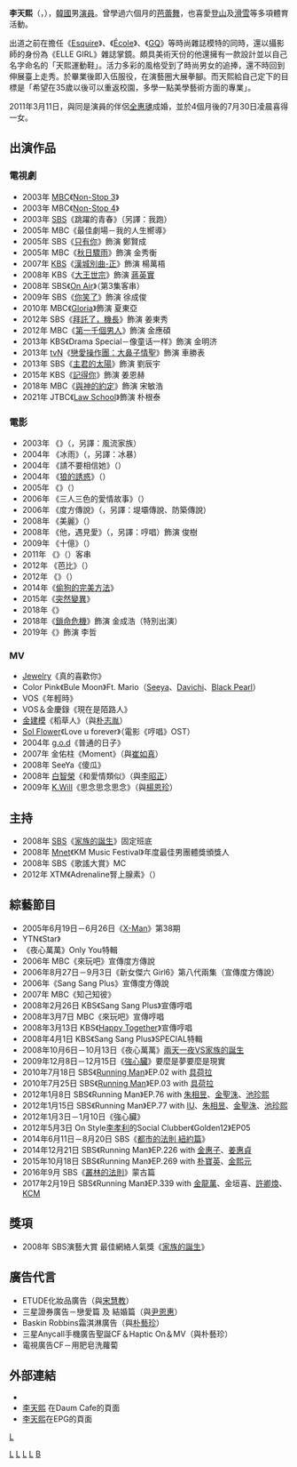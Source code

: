 {{noteTA
|1=zh:狼的誘惑;zh-tw:愛上蛋白質女孩; zh-hk:愛上蛋白質女孩; zh-cn:狼的诱惑;
}}
{{藝人
| 姓名 = 李天熙
| 類型 = 男演員
| 圖片 =Lee_Chun-hee_in_Dec_2018.png
| 圖片尺寸 =
| 圖片簡介 =
| 外文名 = 이천희
| 外文 = ko
| 出生日期 = {{birth_date_and_age|1979|2|19}}
| 出生地點 = {{KOR}}[[忠清南道|忠清南道]][[青陽郡|青陽郡]]
| 暱稱 = 光泰、天德瑞拉<small> (取自《[[家族的诞生|家族的诞生]]》）</small>、毛糙天熙<small>（取自《家族的誕生》）</small>
| 經紀公司 = [[Management_SOOP|Management SOOP]]
| 教育程度 = [[首爾藝術大學|首爾藝術大學]]演劇學系畢業
| 國籍 = {{KOR}}
| 配偶 = {{marriage|[[全惠璡|全惠璡]]|2011}}
| 兒女 = 女兒<br>{{birth_date_and_age|2011|07|30}}
| 出道日期 = 2003年
| 出道作  = 《風流家族》
}}
{{Koreanname
| hangul        = 이천희
| hanja         = {{linktext|李|天|熙}}
}}
'''李天熙'''（{{lang-ko|'''이천희'''}}，{{bd|1979年|2月19日|catIdx=L李}}），[[韓國|韓國]]男[[演員|演員]]。曾學過六個月的[[芭蕾舞|芭蕾舞]]，也喜愛[[登山運動|登山]]及[[滑雪|滑雪]]等多項體育活動。

出道之前在擔任《[[Esquire|Esquire]]》、《[[École|École]]》、《[[GQ|GQ]]》等時尚雜誌模特的同時，還以攝影師的身份為《ELLE GIRL》雜誌掌鏡。頗具美術天份的他還擁有一款設計並以自己名字命名的「天熙運動鞋」。活力多彩的風格受到了時尚男女的追捧，還不時回到伸展臺上走秀。於畢業後即入伍服役，在演藝圈大展拳腳。而天熙給自己定下的目標是「希望在35歲以後可以重返校園，多學一點美學藝術方面的專業」。

2011年3月11日，與同是演員的伴侶[[全惠璡|全惠璡]]成婚，並於4個月後的7月30日凌晨喜得一女。

== 出演作品 ==
=== 電視劇 ===
* 2003年 [[文化廣播_(韓國)|MBC]]《[[男生女生向前走|Non-Stop 3]]》
* 2003年 MBC《[[男生女生向前走|Non-Stop 4]]》
* 2003年 [[SBS_(韓國)|SBS]]《跳躍的青春》（另譯：我跑）
* 2005年 MBC《最佳劇場－我的人生嚮導》
* 2005年 SBS《[[只有你_(2005年電視劇)|只有你]]》飾演 鄭賢成
* 2005年 MBC《[[秋日驟雨|秋日驟雨]]》飾演 金秀衡
* 2007年 [[韓國放送公社|KBS]]《[[漢城別曲-正|漢城別曲-正]]》飾演 楊萬梧 
* 2008年 KBS《[[大王世宗|大王世宗]]》飾演 [[蔣英實|蔣英實]]
* 2008年 SBS《[[On_Air|On Air]]》（第3集客串）
* 2009年 SBS《[[你笑了|你笑了]]》飾演 徐成俊
* 2010年 MBC《[[Gloria|Gloria]]》飾演 夏東亞
* 2012年 SBS《[[拜託了，機長|拜託了，機長]]》飾演 姜東秀
* 2012年 MBC《[[第一千個男人|第一千個男人]]》飾演 金應碩
* 2013年 KBS《Drama Special－像童话一样》飾演 金明济
* 2013年 [[TVN|tvN]]《[[戀愛操作團：大鼻子情聖|戀愛操作團：大鼻子情聖]]》飾演 車勝表
* 2013年 SBS《[[主君的太陽|主君的太陽]]》飾演  劉辰宇
* 2015年 KBS《[[記得你|記得你]]》飾演 姜恩赫
* 2018年 MBC《[[與神的約定|與神的約定]]》飾演 宋敏浩
* 2021年 JTBC《[[Law_School|Law School]]》飾演 朴根泰

=== 電影 ===
* 2003年 《{{link-ko|家有豔妻|바람난 가족}}》（{{lang|ko|바람난 가족}}，另譯：風流家族）
* 2004年 《冰雨》（{{lang|ko|빙우}}，另譯：冰暴）
* 2004年 《請不要相信她》（{{lang|ko|그녀를 믿지 마세요}}）
* 2004年 《[[狼的誘惑|狼的誘惑]]》（{{lang|ko|늑대의 유혹}}）
* 2005年 《{{link-ko|颱風太陽|태풍태양}}》（{{lang|ko|태풍태양}}）
* 2006年 《三人三色的愛情故事》（{{lang|ko|3인3색 러브 스토리 - 사랑 즐감}}）
* 2006年 《度方傳說》（{{lang|ko|뚝방전설}}，另譯：堤壩傳說、防築傳說）
* 2008年 《美麗》（{{lang|ko|아름답다}}）
* 2008年 《他，遇見愛》（{{lang|ko|허밍}}，另譯：哼唱）飾演 俊樹
* 2009年 《十億》（{{lang|ko|십억}}）
* 2011年 《{{link-ko|我的黑色超短裙|마이 블랙 미니드레스}}》（{{lang|ko|마이 블랙 미니드레스}}）客串
* 2012年 《芭比》（{{lang|ko|바비}}）
* 2012年 《{{link-ko|南營洞1985|남영동1985}}》（{{lang|ko|남영동1985}}）
* 2014年《[[偷狗的完美方法|偷狗的完美方法]]》
* 2015年《[[突然變異_(電影)|突然變異]]》
* 2018年《{{link-ko|似曾相識 (韓國電影)|데자뷰|似曾相識}}》
* 2018年《[[鎖命危機|鎖命危機]]》飾演 金成浩（特別出演）
* 2019年《{{link-ko|涯月|애월}}》飾演 李哲

=== MV ===
* [[Jewelry|Jewelry]]《真的喜歡你》
* Color Pink《Bule Moon》Ft. Mario（[[Seeya|Seeya]]、[[Davichi|Davichi]]、[[Black_Pearl|Black Pearl]]）
* VOS《年輕時》
* VOS＆金慶錄《現在是陌路人》
* [[金建模|金建模]]《稻草人》（與[[朴志胤|朴志胤]]）
* [[Sol_Flower|Sol Flower]]《Love u forever》（電影《哼唱》OST）
* 2004年 [[g.o.d|g.o.d]]《普通的日子》
* 2007年 金佑柱《Moment》（與[[崔如真|崔如真]]）
* 2008年 SeeYa《傻瓜》
* 2008年 [[白智榮|白智榮]]《和愛情類似》（與[[李昭正|李昭正]]）
* 2009年 [[K.Will|K.Will]]《思念思念思念》（與[[楊恩珍|楊恩珍]]）

== 主持 ==
* 2008年 [[SBS_(韓國)|SBS]]《[[家族的誕生|家族的誕生]]》固定班底
* 2008年 [[Mnet|Mnet]]《KM Music Festival》年度最佳男團體獎頒獎人
* 2008年 SBS《歌謠大賞》MC
* 2012年 XTM《Adrenaline腎上腺素》（{{lang|ko|아드레날린}}）

== 綜藝節目 ==
* 2005年6月19日－6月26日《[[X-Man|X-Man]]》第38期
* YTN《Star》
*《夜心萬萬》Only You特輯
* 2006年 MBC《來玩吧》宣傳度方傳說
* 2006年8月27日－9月3日《新女傑六 Girl6》第八代兩集（宣傳度方傳說）
* 2006年《Sang Sang Plus》宣傳度方傳說
* 2007年 MBC《知己知彼》
* 2008年2月26日 KBS《Sang Sang Plus》宣傳哼唱
* 2008年3月7日 MBC《來玩吧》宣傳哼唱
* 2008年3月13日 KBS《[[歡樂在一起|Happy Together]]》宣傳哼唱
* 2008年4月1日 KBS《Sang Sang Plus》SPECIAL特輯
* 2008年10月6日－10月13日《夜心萬萬》[[兩天一夜|兩天一夜]]VS[[家族的誕生|家族的誕生]]
* 2009年12月8日－12月15日《[[強心臟|強心臟]]》要麼是夢要麼是現實
* 2010年7月18日 SBS《[[Running_Man|Running Man]]》EP.02 with [[具荷拉|具荷拉]]
* 2010年7月25日 SBS《[[Running_Man|Running Man]]》EP.03 with [[具荷拉|具荷拉]]
* 2012年1月8日 SBS《Running Man》EP.76 with [[朱相昱|朱相昱]]、[[金聖洙|金聖洙]]、[[池珍熙|池珍熙]]
* 2012年1月15日 SBS《Running Man》EP.77 with [[IU_(歌手)|IU]]、[[朱相昱|朱相昱]]、[[金聖洙|金聖洙]]、[[池珍熙|池珍熙]]
* 2012年1月3日－1月10日《強心臟》
* 2012年5月3日 On Style[[李孝利|李孝利]]的Social Clubber《Golden12》EP05
* 2014年6月11日－8月20日 SBS《[[都市的法則_紐約篇|都市的法則 紐約篇]]》
* 2014年12月21日 SBS《Running Man》EP.226 with [[金惠子|金惠子]]、[[姜惠貞|姜惠貞]]
* 2015年10月18日 SBS《Running Man》EP.269 with [[朴寶英|朴寶英]]、[[金熙元_(演員)|金熙元]]
* 2016年9月 SBS《[[叢林的法則|叢林的法則]]》蒙古篇
* 2017年2月19日 SBS《Running Man》EP.339 with [[金龍萬|金龍萬]]、金垣喜、[[許卿煥|許卿煥]]、[[KCM|KCM]]

== 獎項 ==
* 2008年 SBS演藝大賞 最佳網絡人氣獎《[[家族的誕生|家族的誕生]]》

== 廣告代言 ==
* ETUDE化妝品廣告（與[[宋慧教|宋慧教]]）
* 三星證券廣告－戀愛篇 及 結婚篇（與[[尹恩惠|尹恩惠]]）
* Baskin Robbins霜淇淋廣告（與[[朴藝珍|朴藝珍]]）
* 三星Anycall手機廣告聖誕CF＆Haptic On＆MV（與朴藝珍） 
* 電視廣告CF－用肥皂洗蘿蔔

== 外部連結 ==
* {{instagram|chuny012|李天熙}}
* [http://cafe.daum.net/leechunhee 李天熙] {{Wayback|url=http://cafe.daum.net/leechunhee |date=20201021140111 }}在Daum Cafe的頁面 {{ko}}
* [https://web.archive.org/web/20070820021702/http://epg.epg.co.kr/Star/Profile/index.asp?actor_id=10581 李天熙]在EPG的頁面 {{ko}}

{{Management SOOP}}

[[category:韓國電視演員|L]]
[[Category:韓國電影演員|L]]
[[Category:Kakao_M|L]]
[[Category:首爾藝術大學校友|L]]
[[Category:忠清南道出身人物|L]]
[[Category:李姓|B]]